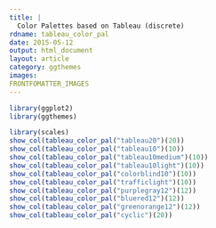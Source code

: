 ```yaml
---
title: |
  Color Palettes based on Tableau (discrete)
rdname: tableau_color_pal
date: 2015-05-12
output: html_document
layout: article
category: ggthemes
images:
FRONTFOMATTER_IMAGES
---
```


```r
library(ggplot2)
library(ggthemes)
```

```r
library(scales)
show_col(tableau_color_pal("tableau20")(20))
show_col(tableau_color_pal("tableau10")(10))
show_col(tableau_color_pal("tableau10medium")(10))
show_col(tableau_color_pal("tableau10light")(10))
show_col(tableau_color_pal("colorblind10")(10))
show_col(tableau_color_pal("trafficlight")(10))
show_col(tableau_color_pal("purplegray12")(12))
show_col(tableau_color_pal("bluered12")(12))
show_col(tableau_color_pal("greenorange12")(12))
show_col(tableau_color_pal("cyclic")(20))



```